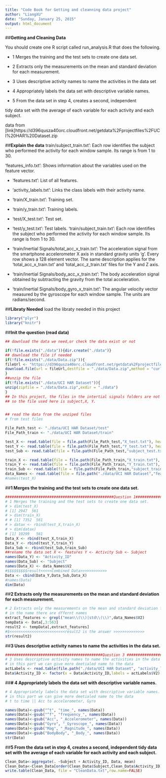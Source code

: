 ```yaml
---
title: "Code Book for Getting and cleanning data project"
author: "LiangXU"
date: "Sunday, January 25, 2015"
output: html_document
---
```


##**Getting and Cleaning Data**

 You should create one R script called run_analysis.R that does the following. 

 - 1 Merges the training and the test sets to create one data set.

 - 2 Extracts only the measurements on the mean and standard deviation for each measurement. 

 - 3 Uses descriptive activity names to name the activities in the data set

 - 4 Appropriately labels the data set with descriptive variable names. 

 - 5 From the data set in step 4, creates a second, independent 

 tidy data set with the average of each variable for each activity and each subject.

 data from [link]https://d396qusza40orc.cloudfront.net/getdata%2Fprojectfiles%2FUCI%20HAR%20Dataset.zip 
 
##**Explain the data**
train/subject_train.txt': Each row identifies the subject who performed the activity for each window sample. Its range is from 1 to 30. 
 
'features_info.txt': Shows information about the variables used on the feature vector.
 
- 'features.txt': List of all features.
 
 - 'activity_labels.txt': Links the class labels with their activity name.
 
 - 'train/X_train.txt': Training set.
 
 - 'train/y_train.txt': Training labels.
 
 - 'test/X_test.txt': Test set.
 
 - 'test/y_test.txt': Test labels.
 'train/subject_train.txt': Each row identifies the subject who performed the activity for each window sample. Its range is from 1 to 30. 
 
 - 'train/Inertial Signals/total_acc_x_train.txt': The acceleration signal from the smartphone accelerometer X axis in standard gravity units 'g'. Every row shows a 128 element vector. The same description applies for the 'total_acc_x_train.txt' and 'total_acc_z_train.txt' files for the Y and Z axis. 
 
 - 'train/Inertial Signals/body_acc_x_train.txt': The body acceleration signal obtained by subtracting the gravity from the total acceleration. 
 
 - 'train/Inertial Signals/body_gyro_x_train.txt': The angular velocity vector measured by the gyroscope for each window sample. The units are radians/second. 
 
##**Libraty Needed** 
 load the libraty needed in this project
 
```r
library("plyr")
library("knitr")
```
##**Init the question (read data)** 


```r
## download the data we need,or check the data exist or not

if(!file.exists("./data")){dir.create("./data")}
## download the file if needed
if(!file.exists("./data/Data.zip")){
fileUrl <- "https://d396qusza40orc.cloudfront.net/getdata%2Fprojectfiles%2FUCI%20HAR%20Dataset.zip"
download.file(url = fileUrl,destfile = "./data/Data.zip",method = "curl")
}
##unzip the file
if(!file.exists("./data/UCI HAR Dataset")){
unzip(zipfile = "./data/Data.zip",exdir = "./data")
}
## In this project, the files in the intertial signals folders are not used. 
## so the file used here is subject,X, Y. 


## read the data from the unziped files
# from test files

File_Path_test <- "./data/UCI HAR Dataset/test"
File_Path_train <- "./data/UCI HAR Dataset/train"

test_X <- read.table(file = file.path(File_Path_test,"X_test.txt"), header = FALSE)
test_Y <- read.table(file = file.path(File_Path_test,"Y_test.txt"), header = FALSE)
test_Sub <- read.table(file = file.path(File_Path_test,"subject_test.txt"), header = FALSE)

train_X <- read.table(file = file.path(File_Path_train,"X_train.txt"), header = FALSE)
train_Y <- read.table(file = file.path(File_Path_train,"Y_train.txt"), header = FALSE)
train_Sub <- read.table(file = file.path(File_Path_train,"subject_train.txt"), header = FALSE)
data_Names <- read.table(file = file.path("./data/UCI HAR Dataset","features.txt"), header = FALSE)
#names(test_X)
```

##**1 Merges the training and the test sets to create one data set.** 

```r
#################################################Question 1#########################################################
# 1 Merges the training and the test sets to create one data set.
# > dim(test_X)
# [1] 2947  561
# > dim(train_X)
# # [1] 7352  561
# > datax <- rbind(test_X,train_X)
# > dim(datax)
# [1] 10299   561
Data_X <- rbind(test_X,train_X)
Data_Y <- rbind(test_Y,train_Y)
Data_Sub <- rbind(test_Sub,train_Sub)
##rename the data set X <- features Y <- Activity Sub <- Subject
names(Data_Y) <- "Activity_ID"
names(Data_Sub) <- "Subject"
names(Data_X) <- data_Names$V2
#$$$$$$$$$result<<<<<Combined Data>>>>>>>>>>>>
Data <- cbind(Data_Y,Data_Sub,Data_X)
#names(Data)
dim(Data)
```

##**2 Extracts only the measurements on the mean and standard deviation for each measurement.**
```r
# 2 Extracts only the measurements on the mean and standard deviation for each measurement. 
# in the name there are dffernt names
extract_features <- grepl("mean\\(\\)|std\\(\\)",data_Names$V2)
tempData <- Data[,3:563]
result2 <- tempData[,extract_features]
#$<<<<<<<<<<<<<<<<<<<<<<<<<result2 is the answer >>>>>>>>>>>>>>
str(result2)
```
##**3 Uses descriptive activity names to name the activities in the data set.**

```r
############################################Question 3 ################################################################
# 3 Uses descriptive activity names to name the activities in the data set
# in this part we can give more deetialed name to the data
actLabels <- read.table(file.path("./data/UCI HAR Dataset", "activity_labels.txt"),header = FALSE)
Data$Activity_ID <- factor(x = Data$Activity_ID,labels = actLabels$V2)
```

##**# 4 Appropriately labels the data set with descriptive variable names.**
```r
# 4 Appropriately labels the data set with descriptive variable names. 
# in this part we can give more deetialed name to the data
# t to time || Acc to accelerometer, Gyro 

names(Data)<-gsub("^t", "time_", names(Data))
names(Data)<-gsub("^f", "frequency_", names(Data))
names(Data)<-gsub("Acc", "_Accelerometer", names(Data))
names(Data)<-gsub("Gyro", "_Gyroscope_", names(Data))
names(Data)<-gsub("Mag", "_Magnitude_", names(Data))
names(Data)<-gsub("BodyBody", "_Body_", names(Data))
str(Data)
```
##**5 From the data set in step 4, creates a second, independent tidy data set with the average of each variable for each activity and each subject.**

```r
Clean_Data<-aggregate(. ~Subject + Activity_ID, Data, mean)
Clean_Data<-Clean_Data[order(Clean_Data$Subject,Clean_Data$Activity_ID),]
write.table(Clean_Data, file = "CleanData.txt",row.name=FALSE)
```

